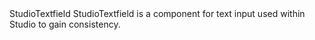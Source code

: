 
<Meta of={StudioTextfieldStories} />

<Heading level={1} size='small'>
  StudioTextfield
</Heading>
<Paragraph>
  StudioTextfield is a component for text input used within Studio to gain consistency.
</Paragraph>

<Canvas of={StudioTextfieldStories.Preview} />
